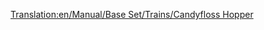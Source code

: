 [[Translation:en/Manual/Base Set/Trains/Candyfloss Hopper]]
{{en/Trains Carriages new|Picture=[[File:en/Candyflosshopper.png]]
|NormalCost=£1,042 ($2,084)
|NormalWeight=20 / 50 t
|NormalCapacity=30 tonnes of candyfloss
|MonoCost="
|MonoWeight=20 / 55 t
|MonoCapacity=35 tonnes of candyfloss
|MagCost="
|MagWeight=20 / 57 t
|MagCapacity=37 tonnes of candyfloss
|Description=A train hopper made to carry piles of candyfloss in toyland.
}}